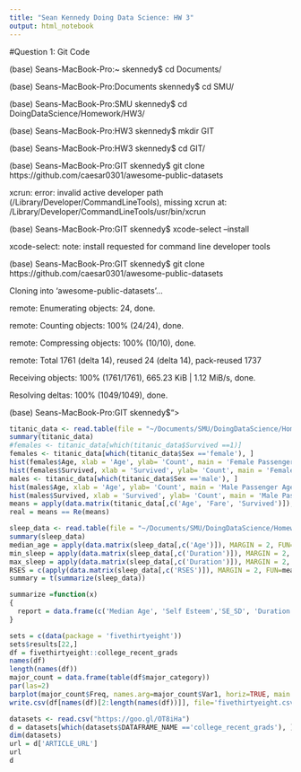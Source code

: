 ```yaml
---
title: "Sean Kennedy Doing Data Science: HW 3"
output: html_notebook
---
```


#Question 1: Git Code

(base) Seans-MacBook-Pro:~ skennedy$ cd Documents/

(base) Seans-MacBook-Pro:Documents skennedy$ cd SMU/

(base) Seans-MacBook-Pro:SMU skennedy$ cd DoingDataScience/Homework/HW3/

(base) Seans-MacBook-Pro:HW3 skennedy$ mkdir GIT

(base) Seans-MacBook-Pro:HW3 skennedy$ cd GIT/

(base) Seans-MacBook-Pro:GIT skennedy$ git clone https://github.com/caesar0301/awesome-public-datasets

xcrun: error: invalid active developer path (/Library/Developer/CommandLineTools), missing xcrun at: /Library/Developer/CommandLineTools/usr/bin/xcrun

(base) Seans-MacBook-Pro:GIT skennedy$ xcode-select --install

xcode-select: note: install requested for command line developer tools

(base) Seans-MacBook-Pro:GIT skennedy$ git clone https://github.com/caesar0301/awesome-public-datasets

Cloning into 'awesome-public-datasets'...

remote: Enumerating objects: 24, done.

remote: Counting objects: 100% (24/24), done.

remote: Compressing objects: 100% (10/10), done.

remote: Total 1761 (delta 14), reused 24 (delta 14), pack-reused 1737

Receiving objects: 100% (1761/1761), 665.23 KiB | 1.12 MiB/s, done.

Resolving deltas: 100% (1049/1049), done.

(base) Seans-MacBook-Pro:GIT skennedy$">


```r
titanic_data <- read.table(file = "~/Documents/SMU/DoingDataScience/Homework/HW3/GIT/awesome-public-datasets/Datasets/titanic.csv",header = T,sep = ","); # 
summary(titanic_data)
#females <- titanic_data[which(titanic_data$Survived ==1)]
females <- titanic_data[which(titanic_data$Sex =='female'), ]
hist(females$Age, xlab = 'Age', ylab= 'Count', main = 'Female Passenger Age')
hist(females$Survived, xlab = 'Survived', ylab= 'Count', main = 'Female Passenger Survival')
males <- titanic_data[which(titanic_data$Sex =='male'), ]
hist(males$Age, xlab = 'Age', ylab= 'Count', main = 'Male Passenger Age')
hist(males$Survived, xlab = 'Survived', ylab= 'Count', main = 'Male Passenger Survival')
means = apply(data.matrix(titanic_data[,c('Age', 'Fare', 'Survived')]), MARGIN = 2, FUN=mean, na.rm=TRUE)
real = means == Re(means)
```
```r
sleep_data <- read.table(file = "~/Documents/SMU/DoingDataScience/Homework/HW3/sleep_data_01.csv",header = T,sep = ",");
summary(sleep_data)
median_age = apply(data.matrix(sleep_data[,c('Age')]), MARGIN = 2, FUN=median, na.rm=TRUE)
min_sleep = apply(data.matrix(sleep_data[,c('Duration')]), MARGIN = 2, FUN=min, na.rm=TRUE)
max_sleep = apply(data.matrix(sleep_data[,c('Duration')]), MARGIN = 2, FUN=max, na.rm=TRUE)
RSES = c(apply(data.matrix(sleep_data[,c('RSES')]), MARGIN = 2, FUN=mean, na.rm=TRUE), apply(data.matrix(sleep_data[,c('RSES')]), MARGIN = 2, FUN=sd, na.rm=TRUE))
summary = t(summarize(sleep_data))

```
```r
summarize =function(x)
{
  report = data.frame(c('Median Age', 'Self Esteem','SE_SD', 'Duration Range'),c(apply(data.matrix(x[,c('Age')]), MARGIN = 2, FUN=median, na.rm=TRUE),apply(data.matrix(x[,c('RSES')]), MARGIN = 2, FUN=mean, na.rm=TRUE)/5, apply(data.matrix(x[,c('RSES')]), MARGIN = 2, FUN=sd, na.rm=TRUE), apply(data.matrix(x[,c('Duration')]), MARGIN = 2, FUN=max, na.rm=TRUE)-apply(data.matrix(x[,c('Duration')]), MARGIN = 2, FUN=min, na.rm=TRUE)))
}
```
```r
sets = c(data(package = 'fivethirtyeight'))
sets$results[22,]
df = fivethirtyeight::college_recent_grads
names(df)
length(names(df))
major_count = data.frame(table(df$major_category))
par(las=2)
barplot(major_count$Freq, names.arg=major_count$Var1, horiz=TRUE, main = 'Major Selection',ylab = 'Major', xlab = 'Frequency', col = c('red'))
write.csv(df[names(df)[2:length(names(df))]], file='fivethirtyeight.csv')
```

```r
datasets <- read.csv("https://goo.gl/OT8iHa") 
d = datasets[which(datasets$DATAFRAME_NAME =='college_recent_grads'), ]
dim(datasets)
url = d['ARTICLE_URL']
url
d
```








